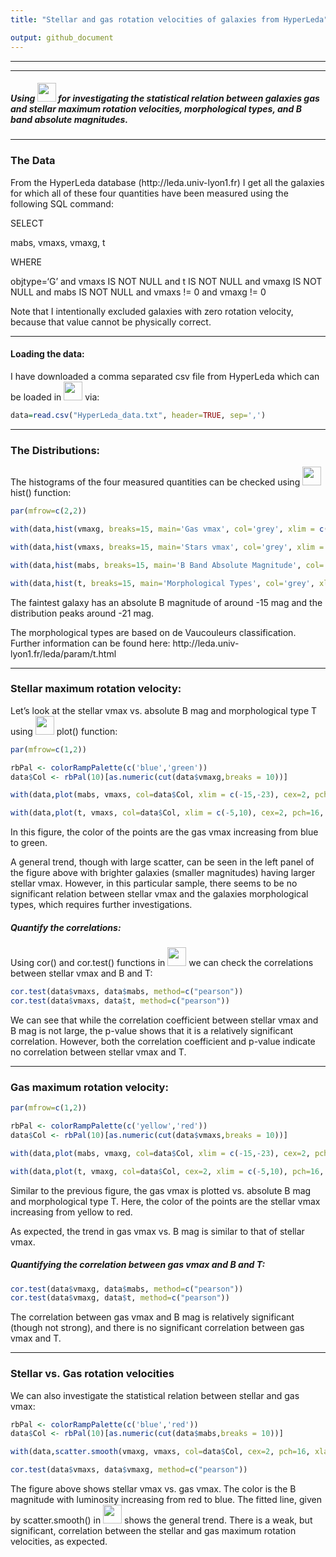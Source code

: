 ```yaml
---
title: "Stellar and gas rotation velocities of galaxies from HyperLeda"

output: github_document
---
```


***

***

##### Using  ![](Rlogo.svg){width=30px}  for investigating the statistical relation between galaxies gas and stellar maximum rotation velocities, morphological types, and B band absolute magnitudes. 

***

### The Data

From the HyperLeda database (http://leda.univ-lyon1.fr) I get all the galaxies for which all of these four quantities have been measured using the following SQL command:


SELECT 

mabs, vmaxs, vmaxg, t 

WHERE 

objtype='G' and vmaxs IS NOT NULL and t IS NOT NULL  and vmaxg IS NOT NULL and mabs IS NOT NULL and vmaxs != 0 and vmaxg != 0



Note that I intentionally excluded galaxies with zero rotation velocity, because that value cannot be physically correct. 

***

#### Loading the data:
I have downloaded a comma separated csv file from HyperLeda which can be loaded in  ![](Rlogo.svg){width=30px}  via: 
```r
data=read.csv("HyperLeda_data.txt", header=TRUE, sep=',')
```

***

### The Distributions:
The histograms of the four measured quantities can be checked using  ![](Rlogo.svg){width=30px} hist() function:
```r
par(mfrow=c(2,2))

with(data,hist(vmaxg, breaks=15, main='Gas vmax', col='grey', xlim = c(0,500), xlab = 'gas vmax (km/s)'))

with(data,hist(vmaxs, breaks=15, main='Stars vmax', col='grey', xlim = c(0,300), xlab = 'stars vmax (km/s)'))

with(data,hist(mabs, breaks=15, main='B Band Absolute Magnitude', col='grey', xlab = 'B (mag)'))

with(data,hist(t, breaks=15, main='Morphological Types', col='grey', xlim = c(-5,10), xlab = 'T'))

```

The faintest galaxy has an absolute B magnitude of around -15 mag and the distribution peaks around -21 mag. 

The morphological types are based on de Vaucouleurs classification. Further information can be found here: http://leda.univ-lyon1.fr/leda/param/t.html

***

### Stellar maximum rotation velocity:
Let's look at the stellar vmax vs. absolute B mag and morphological type T using  ![](Rlogo.svg){width=30px}  plot() function:

```r
par(mfrow=c(1,2))

rbPal <- colorRampPalette(c('blue','green'))
data$Col <- rbPal(10)[as.numeric(cut(data$vmaxg,breaks = 10))]

with(data,plot(mabs, vmaxs, col=data$Col, xlim = c(-15,-23), cex=2, pch=16, xlab = 'B (mag)', ylab = 'Stars vmax (km/s)'))

with(data,plot(t, vmaxs, col=data$Col, xlim = c(-5,10), cex=2, pch=16, xlab = 'T', ylab = 'Stars vmax (km/s)'))

```
In this figure, the color of the points are the gas vmax increasing from blue to green. 

A general trend, though with large scatter, can be seen in the left panel of the figure above with brighter galaxies (smaller magnitudes) having larger stellar vmax. However, in this particular sample, there seems to be no significant relation between stellar vmax and the galaxies morphological types, which requires further investigations.  

##### Quantify the correlations: 

Using cor() and cor.test() functions in  ![](Rlogo.svg){width=30px} we can check the correlations between stellar vmax and B and T:

```r
cor.test(data$vmaxs, data$mabs, method=c("pearson"))
cor.test(data$vmaxs, data$t, method=c("pearson"))
```
We can see that while the correlation coefficient between stellar vmax and B mag is not large, the p-value shows that it is a relatively significant correlation. However, both the correlation coefficient and p-value indicate no correlation between stellar vmax and T.

***

### Gas maximum rotation velocity:

```r
par(mfrow=c(1,2))

rbPal <- colorRampPalette(c('yellow','red'))
data$Col <- rbPal(10)[as.numeric(cut(data$vmaxs,breaks = 10))]

with(data,plot(mabs, vmaxg, col=data$Col, xlim = c(-15,-23), cex=2, pch=16, xlab = 'B (mag)', ylab = 'Gas vmax (km/s)'))

with(data,plot(t, vmaxg, col=data$Col, cex=2, xlim = c(-5,10), pch=16, xlab = 'T', ylab = 'Gas vmax (km/s)'))

```
Similar to the previous figure, the gas vmax is plotted vs. absolute B mag and morphological type T. Here, the color of the points are the stellar vmax increasing from yellow to red.

As expected, the trend in gas vmax vs. B mag is similar to that of stellar vmax.

##### Quantifying the correlation between gas vmax and B and T:

```r
cor.test(data$vmaxg, data$mabs, method=c("pearson"))
cor.test(data$vmaxg, data$t, method=c("pearson"))
```

The correlation between gas vmax and B mag is relatively significant (though not strong), and there is no significant correlation between gas vmax and T.


***

### Stellar vs. Gas rotation velocities

We can also investigate the statistical relation between stellar and gas vmax: 

```r

rbPal <- colorRampPalette(c('blue','red'))
data$Col <- rbPal(10)[as.numeric(cut(data$mabs,breaks = 10))]

with(data,scatter.smooth(vmaxg, vmaxs, col=data$Col, cex=2, pch=16, xlab = 'Gas vmax (km/s)', ylab = 'Stellar vmax (km/s)', lpars =list(col = "black", lwd = 5)))

cor.test(data$vmaxs, data$vmaxg, method=c("pearson"))

```
The figure above shows stellar vmax vs. gas vmax. The color is the B magnitude with luminosity increasing from red to blue. The fitted line, given by scatter.smooth() in ![](Rlogo.svg){width=30px} shows the general trend. There is a weak, but significant, correlation between the stellar and gas maximum rotation velocities, as expected.
